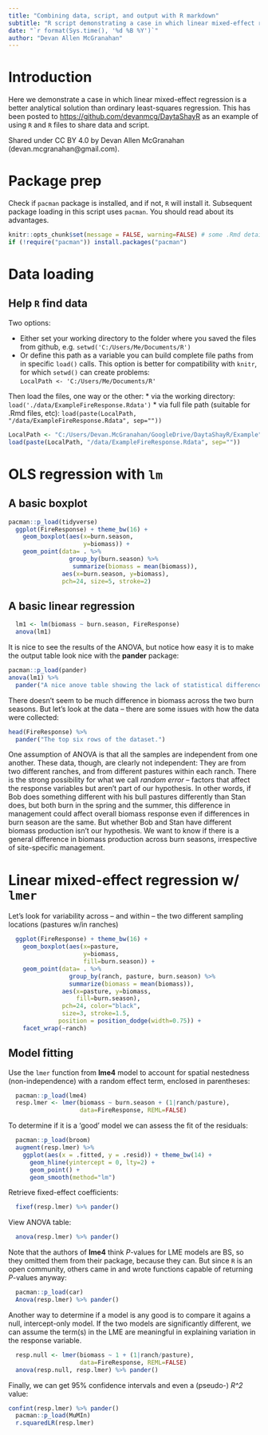 ```yaml
---
title: "Combining data, script, and output with R markdown"
subtitle: "R script demonstrating a case in which linear mixed-effect regression is a better analytical solution than ordinary least-squares regression"
date: "`r format(Sys.time(), '%d %B %Y')`"
author: "Devan Allen McGranahan"
---
```

# Introduction 

Here we demonstrate a case in which linear mixed-effect regression is a better analytical solution than ordinary least-squares regression. 
This has been posted to [https://github.com/devanmcg/DaytaShayR](https://github.com/devanmcg/DaytaShayR) as an example of using `R` and `R` files to share data and script. 

Shared under CC BY 4.0 by Devan Allen McGranahan (devan.mcgranahan@gmail.com). 

# Package prep

Check if `pacman` package is installed, and if not, `R` will install it. 
Subsequent package loading in this script uses `pacman`. 
You should read about its advantages. 

```r
knitr::opts_chunk$set(message = FALSE, warning=FALSE) # some .Rmd details
if (!require("pacman")) install.packages("pacman")
```

# Data loading

## Help `R` find data 

Two options: 

* Either set your working directory to the folder where you saved the files from github, e.g.
    `setwd('C:/Users/Me/Documents/R')`
* Or define this path as a variable you can build complete file paths from in specific `load()` calls. 
This option is better for compatibility with `knitr`, for which `setwd()` can create problems:  
    `LocalPath <- 'C:/Users/Me/Documents/R'`

Then load the files, one way or the other:
  * via the working directory: `load('./data/ExampleFireResponse.Rdata')` 
  * via full file path (suitable for .Rmd files, etc): `load(paste(LocalPath, "/data/ExampleFireResponse.Rdata", sep=""))`

```r
LocalPath <- "C:/Users/Devan.McGranahan/GoogleDrive/DaytaShayR/Example"
load(paste(LocalPath, "/data/ExampleFireResponse.Rdata", sep=""))
```

#   OLS regression with `lm`

## A basic boxplot

```r
pacman::p_load(tidyverse)
  ggplot(FireResponse) + theme_bw(16) +
    geom_boxplot(aes(x=burn.season, 
                     y=biomass)) + 
    geom_point(data= . %>%
                 group_by(burn.season) %>%
                  summarize(biomass = mean(biomass)), 
               aes(x=burn.season, y=biomass), 
               pch=24, size=5, stroke=2) 
```

## A basic linear regression

```r
  lm1 <- lm(biomass ~ burn.season, FireResponse) 
  anova(lm1)
```

It is nice to see the results of the ANOVA, but notice how easy it is to make the output table look nice with the **pander** package:

```r
pacman::p_load(pander)
anova(lm1) %>%
  pander("A nice anove table showing the lack of statistical difference in the basic linear regression.")
```

There doesn't seem to be much difference in biomass across the two burn seasons. 
But let's look at the data -- there are some issues with how the data were collected: 

```r
head(FireResponse) %>%
  pander("The top six rows of the dataset.")
```

One assumption of ANOVA is that all the samples are independent from one another. 
These data, though, are clearly not independent: They are from two different ranches, and from different pastures within each ranch. 
There is the strong possibility for what we call *random error* -- factors that affect the response variables but aren't part of our hypothesis. 
In other words, if Bob does something different with his bull pastures differently than Stan does, but both burn in the spring and the summer, this difference in management could affect overall biomass response even if differences in burn season are the same. 
But whether Bob and Stan have different biomass production isn't our hypothesis. 
We want to know if there is a general difference in biomass production across burn seasons, irrespective of site-specific management. 

#  Linear mixed-effect regression w/ `lmer`

Let's look for variability across -- and within -- the two different sampling locations (pastures w/in ranches)

```r
  ggplot(FireResponse) + theme_bw(16) +
    geom_boxplot(aes(x=pasture, 
                     y=biomass, 
                     fill=burn.season)) + 
    geom_point(data= . %>%
                 group_by(ranch, pasture, burn.season) %>%
                 summarize(biomass = mean(biomass)), 
               aes(x=pasture, y=biomass, 
                   fill=burn.season), 
               pch=24, color="black", 
               size=3, stroke=1.5,
              position = position_dodge(width=0.75)) + 
    facet_wrap(~ranch) 
```

## Model fitting

Use the `lmer` function from **lme4** model to account for spatial nestedness (non-independence) with a random effect term, enclosed in parentheses:

```r
  pacman::p_load(lme4)
  resp.lmer <- lmer(biomass ~ burn.season + (1|ranch/pasture), 
                    data=FireResponse, REML=FALSE)
```

To determine if it is a 'good' model we can assess the fit of the residuals:

```r
  pacman::p_load(broom)
  augment(resp.lmer) %>%
    ggplot(aes(x = .fitted, y = .resid)) + theme_bw(14) +
      geom_hline(yintercept = 0, lty=2) +
      geom_point() +
      geom_smooth(method="lm") 
```

Retrieve fixed-effect coefficients:
```r
  fixef(resp.lmer) %>% pander()
```

View ANOVA table:

```r
  anova(resp.lmer) %>% pander()
```

Note that the authors of **lme4** think *P*-values for LME models are BS, so they omitted them from their package, because they can. 
But since `R` is an open community, others came in and wrote functions capable of returning *P*-values anyway:

```r
  pacman::p_load(car)
  Anova(resp.lmer) %>% pander() 
```

Another way to determine if a model is any good is to compare it agains a null, intercept-only model. 
If the two models are significantly different, we can assume the term(s) in the LME are meaningful in explaining variation in the response variable. 

```r
  resp.null <- lmer(biomass ~ 1 + (1|ranch/pasture), 
                    data=FireResponse, REML=FALSE)
  anova(resp.null, resp.lmer) %>% pander() 
```

Finally, we can get 95% confidence intervals and even a (pseudo-) *R^2* value:

```r
confint(resp.lmer) %>% pander()
  pacman::p_load(MuMIn)
  r.squaredLR(resp.lmer) 
```